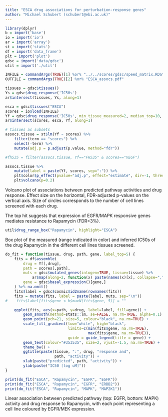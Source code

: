 ```yaml
---
title: "ESCA drug associations for perturbation-response genes"
author: "Michael Schubert (schubert@ebi.ac.uk)"
---
```


```r
library(dplyr)
b = import('base')
io = import('io')
ar = import('array')
st = import('stats')
df = import('data_frame')
plt = import('plot')
gdsc = import('data/gdsc')
util = import('./util')

INFILE = commandArgs(TRUE)[1] %or% "../../scores/gdsc/speed_matrix.RData"
OUTFILE = commandArgs(TRUE)[2] %or% "ESCA_assocs.pdf"

tissues = gdsc$tissues()
Ys = gdsc$drug_response('IC50s')
ar$intersect(tissues, Ys, along=1)

esca = gdsc$tissues("ESCA")
scores = io$load(INFILE)
Yf = gdsc$drug_response('IC50s', min_tissue_measured=2, median_top=10, drop=TRUE)
ar$intersect(scores, esca, Yf, along=1)

# tissues as subsets
assocs.tissue = st$lm(Yf ~ scores) %>%
    filter(term == "scores") %>%
    select(-term) %>%
    mutate(adj.p = p.adjust(p.value, method="fdr"))

#fh535 = filter(assocs.tissue, Yf=="FH535" & scores=="VEGF")
```

```r
assocs.tissue %>%
    mutate(label = paste(Yf, scores, sep=":")) %>%
    plt$color$p_effect(pvalue="adj.p", effect="estimate", dir=-1, thresh=0.2) %>%
    plt$volcano(p=0.2)
```

Volcano plot of associations between predicted pathway activities
and drug response. Effect size on the horizontal, FDR-adjusted
p-values on the vertical axis. Size of circles corresponds to the
number of cell lines screened with each drug.

The top hit suggests that expression of EGFR/MAPK responsive genes
mediates resistance to Rapamycin (FDR<3%).

<!--
Other hits with a higher FDR (~25%) but additional support include:

* PI3K confers resistance to MEK inhibitors (PD-0325901, RDEA1119,
  Trametinib). This association has additional support in e.g. BRCA.
* Hypoxia confers resistance to LAQ824 (HDAC inhibitor). This is
  also one of the most significant (FDR=1e-3) BRCA associations.
-->

```r
util$drug_range_box("Rapamycin", highlight="ESCA")
```

Box plot of the measured (range indicated in color) and inferred IC50s
of the drug Rapamycin in the different cell lines tissues screened.

```r
do_fit = function(tissue, drug, path, gene, label_top=5) {
    fits = df$assemble(
        drug = Yf[,drug],
        path = scores[,path],
        muts = gdsc$mutated_genes(intogen=TRUE, tissue=tissue) %>%
            ar$map(along=2, function(x) paste(names(x)[x], collapse=",")),
        gene = gdsc$basal_expression()[gene,]
    ) %>% na.omit()
    fits$label = gdsc$cosmic$id2name(rownames(fits))
    fits = mutate(fits, label = paste(label, muts, sep="\n"))
#    fits$label[fits$gene < b$maxN(fits$gene, 5)] = ""

    ggplot(fits, aes(x=path, y=drug, label=label, fill=gene)) +
        geom_smooth(method=stats::lm, se=FALSE, na.rm=TRUE, alpha=0.1) +
        geom_point(pch=21, size=5, colour="black", na.rm=TRUE) +
        scale_fill_gradient(low="white", high="black",
                            limits=c(min(fits$gene, na.rm=TRUE),
                                     max(fits$gene, na.rm=TRUE)),
                            guide = guide_legend(title = gene)) +
        geom_text(colour="#353535", size=2, vjust=-1.5, na.rm=TRUE) +
        theme_bw() +
        ggtitle(paste(tissue, ":", drug, "response and",
                      path, "activity")) +
        xlab(paste("predicted", path, "activity")) +
        ylab(paste("IC50 [log uM]"))
}

print(do_fit("ESCA", "Rapamycin", "EGFR", "EGFR"))
print(do_fit("ESCA", "Rapamycin", "EGFR", "ERBB2"))
print(do_fit("ESCA", "Rapamycin", "MAPK", "MAP2K1"))
```

Linear association between predicted pathway (top: EGFR, bottom: MAPK)
activity and drug response to Rapamycin, with each point representing
a cell line coloured by EGFR/MEK expression.
